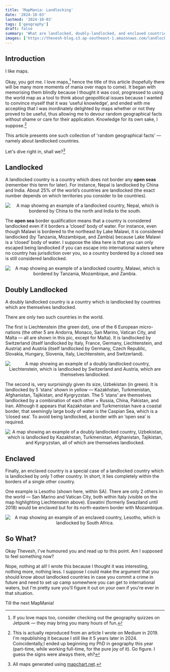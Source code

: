 ```yaml
---
title: 'MapMania: Landlocking'
date: '2024-10-03'
lastmod: '2024-10-03'
tags: ['geography']
draft: false
summary: 'What are landlocked, doubly-landlocked, and enclaved countries? Now you know!'
images: ['https://thevesh-blog.s3.ap-southeast-1.amazonaws.com/landlocking_og.webp']
---
```


## Introduction

I like maps.

Okay, you got me. I love maps,[^1] hence the title of this article (hopefully there will be many more moments of mania over maps to come). It began with memorising them blindly because I thought it was cool, progressed to using the world map as a tool to think about geopolitical issues because I wanted to convince myself that it was ‘useful knowledge’, and ended with me accepting that I was inordinately delighted by maps whether or not they proved to be useful, thus allowing me to devour random geographical facts without shame or care for their application. Knowledge for its own sake, I suppose.[^2]

This article presents one such collection of 'random geographical facts' — namely about landlocked countries.

Let's dive right in, shall we?[^3]

<TOCInline toc={props.toc} exclude="Introduction" />

## Landlocked

A landlocked country is a country which does not border any **open seas** (remember this term for later). For instance, Nepal is landlocked by China and India. About 25% of the world’s countries are landlocked (the exact number depends on which territories you consider to be countries).

<p align="center">
<img src="https://thevesh-blog.s3.ap-southeast-1.amazonaws.com/landlocking_1_example.webp" alt="A map showing an example of a landlocked country, Nepal, which is bordered by China to the north and India to the south."></img>
</p>

The **open sea** border qualification means that a country is considered landlocked even if it borders a ‘closed’ body of water. For instance, even though Malawi is bordered to the northeast by Lake Malawi, it is considered landlocked (by Tanzania, Mozambique, and Zambia) because Lake Malawi is a ‘closed’ body of water. I suppose the idea here is that you can only escaped being landlocked if you can escape into international waters where no country has jurisdiction over you, so a country bordered by a closed sea is still considered landlocked.

<p align="center">
<img src="https://thevesh-blog.s3.ap-southeast-1.amazonaws.com/landlocking_2_opensea.webp" alt="A map showing an example of a landlocked country, Malawi, which is bordered by Tanzania, Mozambique, and Zambia."></img>
</p>

## Doubly Landlocked

A doubly landlocked country is a country which is landlocked by countries which are themselves landlocked.

There are only two such countries in the world.

The first is Liechtenstein (the green dot), one of the 6 European micro-nations (the other 5 are Andorra, Monaco, San Marino, Vatican City, and Malta — all are shown in this pic, except for Malta). It is landlocked by Switzerland (itself landlocked by Italy, France, Germany, Liechtenstein, and Austria) and Austria (itself landlocked by Germany, Czech Republic, Slovakia, Hungary, Slovenia, Italy, Liechtenstein, and Switzerland).

<p align="center">
<img src="https://thevesh-blog.s3.ap-southeast-1.amazonaws.com/landlocking_3_liechtenstein.webp" alt="A map showing an example of a doubly landlocked country, Liechtenstein, which is landlocked by Switzerland and Austria, which are themselves landlocked."></img>
</p>

The second is, very surprisingly given its size, Uzbekistan (in green). It is landlocked by 5 ‘stans’ shown in yellow — Kazakhstan, Turkmenistan, Afghanistan, Tajikistan, and Kyrgryzstan. The 5 ‘stans’ are themselves landlocked by a combination of each other + Russia, China, Pakistan, and Iran. Although it appears that Kazakhstan and Turkmenistan have a coastal border, that seemingly large body of water is the Caspian Sea, which is a ‘closed sea’. To avoid being landlocked, a border with an ‘open sea’ is required.

<p align="center">
<img src="https://thevesh-blog.s3.ap-southeast-1.amazonaws.com/landlocking_4_uzbekistan.webp" alt="A map showing an example of a doubly landlocked country, Uzbekistan, which is landlocked by Kazakhstan, Turkmenistan, Afghanistan, Tajikistan, and Kyrgryzstan, all of which are themselves landlocked."></img>
</p>

## Enclaved

Finally, an enclaved country is a special case of a landlocked country which is landlocked by only 1 other country. In short, it lies completely within the borders of a single other country.

One example is Lesotho (shown here, within SA). There are only 2 others in the world — San Marino and Vatican City, both within Italy (visible on the map highlighting Liechtenstein above). Eswatini (formerly Swaziland until 2018) would be enclaved but for its north-eastern border with Mozambique.

<p align="center">
<img src="https://thevesh-blog.s3.ap-southeast-1.amazonaws.com/landlocking_5_lesotho.webp" alt="A map showing an example of an enclaved country, Lesotho, which is landlocked by South Africa."></img>
</p>

## So What?

Okay Thevesh, I've humoured you and read up to this point. Am I supposed to feel something now? 

Nope, nothing at all! I wrote this because I thought it was interesting, nothing more, nothing less. I suppose I could make the argument that you should know about landlocked countries in case you commit a crime in future and need to set up camp somewhere you can get to international waters, but I'm pretty sure you'll figure it out on your own if you're ever in that situation.

Till the next MapMania!

[^1]: If you love maps too, consider checking out the geography quizzes on Jetpunk — they may bring you many hours of fun.

[^2]: This is actually reproduced from an article I wrote on Medium in 2019. I'm republishing it because I still like it 5 years later in 2024. Coincidentally,I ended up beginning my PhD in geography this year (part-time, while working full-time, for the pure joy of it). Go figure. I guess the signs were always there, eh?

[^3]: All maps generated using [mapchart.net](https://mapchart.net/).